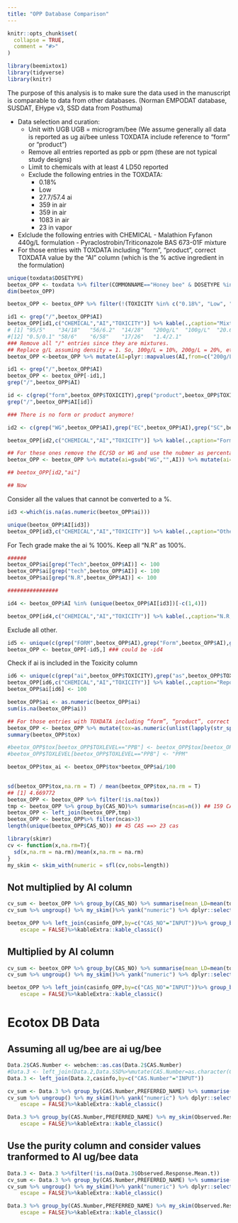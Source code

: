 ```yaml
---
title: "OPP Database Comparison"
---
```


```r
knitr::opts_chunk$set(
  collapse = TRUE,
  comment = "#>"
)
```

```r
library(beemixtox1)
library(tidyverse)
library(knitr)
```

The purpose of this analysis is to make sure the data used in the manuscript is comparable to data from other databases. (Norman EMPODAT database, SUSDAT, EHype v3, SSD data from Posthuma)


- Data selection and curation: 
  - Unit with UGB UGB = microgram/bee (We assume generally all data is reported as ug ai/bee unless TOXDATA include reference to “form” or “product”)
  - Remove all entries reported as ppb or ppm (these are not typical study designs)
  - Limit to chemicals with at least 4 LD50 reported 
  - Exclude the following entries in the TOXDATA:
      - 0.18%
      - Low
      - 27.7/57.4 ai
      - 359 in air
      - 359 in air
      - 1083 in air
      - 23 in vapor
- Exlclude the following entries with CHEMICAL
      - Malathion Fyfanon 440g/L formulation
      - Pyraclostrobin/Triticonazole BAS 673-01F mixture
- For those entries with TOXDATA including “form”, “product”, correct TOXDATA value by the “AI” column (which is the % active ingredient in the formulation)

   
```r
unique(toxdata$DOSETYPE)
beetox_OPP <- toxdata %>% filter(COMMONNAME=="Honey bee" & DOSETYPE %in% c("LC50", "LD50")  & TGL=="") %>% filter(TOXLEVEL %in% c("UGB")) %>% filter(STUDYTIME %in% c("48 hr","24 hr","3 D", "44 hr","48 H","48 Hr") ) %>% filter(!(CHEMICAL %in% c("Malathion Fyfanon 440g/L formulation","Pyraclostrobin/Triticonazole BAS 673-01F mixture")))
dim(beetox_OPP)

beetox_OPP <- beetox_OPP %>% filter(!(TOXICITY %in% c("0.18%", "Low", "27.7/57.4 ai",  "359 in air", "1083 in air", "23 in vapor")))

id1 <- grep("/",beetox_OPP$AI)
beetox_OPP[id1,c("CHEMICAL","AI","TOXICITY")] %>% kable(.,caption="Mixtures and Formulations, mixtures will be excluded; Replace g/L assuming density = 1. So, 100g/L = 10%, 200g/L = 20%, etc.")%>%kableExtra::kable_paper()
# [1] "95/5"    "34/18"   "56/6.2"  "14/28"   "200g/L"  "100g/L"  "20.6/20" "20.6/20" "1/7.5"   "1/7.5"   "13.3/5"
#[12] "0.5/0.1" "58/6"    "6/58"    "17/26"   "1.4/2.1"
### Remove all "/" entries since they are mixtures.
## Replace g/L assuming density = 1. So, 100g/L = 10%, 200g/L = 20%, etc.
beetox_OPP <-beetox_OPP %>% mutate(AI=plyr::mapvalues(AI,from=c("200g/L","100g/L"),to=c("20","10")))

id1 <- grep("/",beetox_OPP$AI)
beetox_OPP <- beetox_OPP[-id1,]
grep("/",beetox_OPP$AI)

id <- c(grep("form",beetox_OPP$TOXICITY),grep("product",beetox_OPP$TOXICITY))
grep("/",beetox_OPP$AI[id])

### There is no form or product anymore!
```


```r
id2 <- c(grep("WG",beetox_OPP$AI),grep("EC",beetox_OPP$AI),grep("SC",beetox_OPP$AI))

beetox_OPP[id2,c("CHEMICAL","AI","TOXICITY")] %>% kable(.,caption="Formulations: Take the number as %")%>%kableExtra::kable_paper()

## For these ones remove the EC/SD or WG and use the nubmer as percentage?
beetox_OPP <- beetox_OPP %>% mutate(ai=gsub("WG","",AI)) %>% mutate(ai=gsub("SC","",ai)) %>% mutate(ai=gsub("EC","",ai))

## beetox_OPP[id2,"ai"]

## Now
```


Consider all the values that cannot be converted to a %. 

```r
id3 <-which(is.na(as.numeric(beetox_OPP$ai)))

unique(beetox_OPP$AI[id3])
beetox_OPP[id3,c("CHEMICAL","AI","TOXICITY")] %>% kable(.,caption="Other non-numeric AI entries")%>%kableExtra::kable_paper()
```


For Tech grade make the ai % 100%. 
Keep all "N.R" as 100%.

```r
######
beetox_OPP$ai[grep("Tech",beetox_OPP$AI)] <- 100
beetox_OPP$ai[grep("tech",beetox_OPP$AI)] <- 100
beetox_OPP$ai[grep("N.R",beetox_OPP$AI)] <- 100

################
```

```r
id4 <- beetox_OPP$AI %in% (unique(beetox_OPP$AI[id3])[-c(1,4)])

beetox_OPP[id4,c("CHEMICAL","AI","TOXICITY")] %>% kable(.,caption="N.R, FORM, ISOM: NR being kept as 100%, other s excluded")%>%kableExtra::kable_paper()
```

Exclude all other.

```r
id5 <- unique(c(grep("FORM",beetox_OPP$AI),grep("Form",beetox_OPP$AI),grep("ISOM",beetox_OPP$AI)))
beetox_OPP <- beetox_OPP[-id5,] ### could be -id4
```


Check if ai is included in the Toxicity column

```r
id6 <- unique(c(grep("ai",beetox_OPP$TOXICITY),grep("as",beetox_OPP$TOXICITY)))
beetox_OPP[id6,c("CHEMICAL","AI","TOXICITY")] %>% kable(.,caption="Reported as AI or AS, but with AI entries not 100%, changed to 100%")%>%kableExtra::kable_paper()
beetox_OPP$ai[id6] <- 100

```


```r
beetox_OPP$ai <- as.numeric(beetox_OPP$ai)
sum(is.na(beetox_OPP$ai))
```



```r
## For those entries with TOXDATA including “form”, “product”, correct TOXDATA value by the “AI” column (which is the % active ingredient in the formulation)
beetox_OPP <- beetox_OPP %>% mutate(tox=as.numeric(unlist(lapply(str_split(TOXICITY," "),function(x)x[1]))))
summary(beetox_OPP$tox)

#beetox_OPP$tox[beetox_OPP$TOXLEVEL=="PPB"] <- beetox_OPP$tox[beetox_OPP$TOXLEVEL=="PPB"]/1000
#beetox_OPP$TOXLEVEL[beetox_OPP$TOXLEVEL=="PPB"] <- "PPM"

beetox_OPP$tox_ai <- beetox_OPP$tox*beetox_OPP$ai/100
 

sd(beetox_OPP$tox,na.rm = T) / mean(beetox_OPP$tox,na.rm = T)
## [1] 4.669772
beetox_OPP <- beetox_OPP %>% filter(!is.na(tox))
tmp <- beetox_OPP %>% group_by(CAS_NO)%>% summarise(ncas=n()) ## 159 CAS
beetox_OPP <- left_join(beetox_OPP,tmp) 
beetox_OPP <- beetox_OPP%>% filter(ncas>3)
length(unique(beetox_OPP$CAS_NO)) ## 45 CAS ==> 23 cas

```


```r
library(skimr)
cv <- function(x,na.rm=T){
  sd(x,na.rm = na.rm)/mean(x,na.rm = na.rm)
}
my_skim <- skim_with(numeric = sfl(cv,nobs=length))

```



## Not multiplied by AI column
```r
cv_sum <- beetox_OPP %>% group_by(CAS_NO) %>% summarise(mean_LD=mean(tox),sd_LD=sd(tox),cv=sd_LD/mean_LD)
cv_sum %>% ungroup() %>% my_skim()%>% yank("numeric") %>% dplyr::select(-c( n_missing,complete_rate)) %>% knitr::kable(.,digits=2,caption="Summary stats for overall CAS LD mean, sd, and CV ")%>%kableExtra::kable_classic()

```


```r

beetox_OPP %>% left_join(casinfo_OPP,by=c("CAS_NO"="INPUT"))%>% group_by(CAS_NO,PREFERRED_NAME) %>% my_skim(tox) %>% yank("numeric") %>% dplyr::select(-c(skim_variable, n_missing,complete_rate)) %>% knitr::kable(.,digits=2,caption="<center><strong>Table: Summary stats for LD mean, sd, and CV for each CAS</strong></center>",
    escape = FALSE)%>%kableExtra::kable_classic()
```



## Multiplied by AI column
```r
cv_sum <- beetox_OPP %>% group_by(CAS_NO) %>% summarise(mean_LD=mean(tox_ai),sd_LD=sd(tox_ai),cv=sd_LD/mean_LD)
cv_sum %>% ungroup() %>% my_skim()%>% yank("numeric") %>% dplyr::select(-c( n_missing,complete_rate)) %>% knitr::kable(.,digits=2,caption="Summary stats for overall CAS LD mean, sd, and CV ")%>%kableExtra::kable_classic()

```


```r

beetox_OPP %>% left_join(casinfo_OPP,by=c("CAS_NO"="INPUT"))%>% group_by(CAS_NO,PREFERRED_NAME) %>% my_skim(tox_ai) %>% yank("numeric") %>% dplyr::select(-c(skim_variable, n_missing,complete_rate)) %>% knitr::kable(.,digits=2,caption="<center><strong>Table: Summary stats for LD mean, sd, and CV for each CAS</strong></center>",
    escape = FALSE)%>%kableExtra::kable_classic()
```


# Ecotox DB Data

## Assuming all ug/bee are ai ug/bee

```r
Data.2$CAS.Number <- webchem::as.cas(Data.2$CAS.Number)
#Data.3 <- left_join(Data.2,Data.SSD%>%mutate(CAS.Number=as.character(CAS.)))
Data.3 <- left_join(Data.2,casinfo,by=c("CAS.Number"="INPUT"))

cv_sum <- Data.3 %>% group_by(CAS.Number,PREFERRED_NAME) %>% summarise(mean_LD=mean(Observed.Response.Mean),sd_LD=sd(Observed.Response.Mean),cv=sd_LD/mean_LD)
cv_sum %>% ungroup() %>% my_skim()%>% yank("numeric") %>% dplyr::select(-c( n_missing,complete_rate)) %>% knitr::kable(.,digits=2,caption="<center><strong>Table S1: Summary stats for overall CAS LD mean, sd, and CV </strong></center>",
    escape = FALSE)%>%kableExtra::kable_classic()

```


```r

Data.3 %>% group_by(CAS.Number,PREFERRED_NAME) %>% my_skim(Observed.Response.Mean) %>% yank("numeric") %>% select(-c(skim_variable, n_missing,complete_rate)) %>% knitr::kable(.,digits=2,caption="<center><strong>Table S2: Summary stats for LD mean, sd, and CV for each CAS</strong></center>",
    escape = FALSE)%>%kableExtra::kable_classic()
```



## Use the purity column and consider values tranformed to AI ug/bee data

```r
Data.3 <- Data.3 %>%filter(!is.na(Data.3$Observed.Response.Mean.t))
cv_sum <- Data.3 %>% group_by(CAS.Number,PREFERRED_NAME) %>% summarise(mean_LD.t=mean(Observed.Response.Mean.t),sd_LD.t=sd(Observed.Response.Mean.t),cv=sd_LD.t/mean_LD.t)
cv_sum %>% ungroup() %>% my_skim()%>% yank("numeric") %>% dplyr::select(-c( n_missing,complete_rate)) %>% knitr::kable(.,digits=2,caption="<center><strong>Table S1: Summary stats for overall CAS LD mean, sd, and CV </strong></center>",
    escape = FALSE)%>%kableExtra::kable_classic()

```


```r

Data.3 %>% group_by(CAS.Number,PREFERRED_NAME) %>% my_skim(Observed.Response.Mean.t) %>% yank("numeric") %>% dplyr::select(-c(skim_variable, n_missing,complete_rate)) %>% knitr::kable(.,digits=2,caption="<center><strong>Table S2: Summary stats for LD mean, sd, and CV for each CAS</strong></center>",
    escape = FALSE)%>%kableExtra::kable_classic()
```

